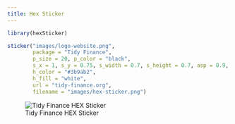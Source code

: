 ```yaml
---
title: Hex Sticker
---
```


```r
library(hexSticker)

sticker("images/logo-website.png", 
        package = "Tidy Finance", 
        p_size = 20, p_color = "black",
        s_x = 1, s_y = 0.75, s_width = 0.7, s_height = 0.7, asp = 0.9,
        h_color = "#3b9ab2",
        h_fill = "white",
        url = "tidy-finance.org",
        filename = "images/hex-sticker.png")
```

![Tidy Finance HEX Sticker](images/hex-sticker.png)
